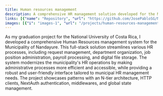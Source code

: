 ```yaml
---
title: Human resources management
description: A comprehensive HR management solution developed for the Municipality of Nandayure, Costa Rica. Built as a graduation project for the National University of Costa Rica.
links: [{"name": "Repository", "url": "https://github.com/JosePabloSG/NandayureFrontend"}]
images: [{"i": "images-1", "url": "/projects/human-resources-management/images-1.png"},{"i": "images-2", "url": "/projects/human-resources-management/images-2.png"},{"i": "images-3", "url": "/projects/human-resources-management/images-3.png"},{"i": "images-4", "url": "/projects/human-resources-management/images-4.png"},{"i": "images-5", "url": "/projects/human-resources-management/images-5.png"}]
---
```

As my graduation project for the National University of Costa Rica, I developed a comprehensive Human Resources management system for the Municipality of Nandayure. This full-stack solution streamlines various HR processes, including request management, department organization, job position administration, payroll processing, and digital file storage. The system modernizes the municipality's HR operations by making administrative processes more efficient and accessible, while providing a robust and user-friendly interface tailored to municipal HR management needs. The project showcases patterns with an N-tier architecture, HTTP clients, NextAuth authentication, middlewares, and global state management.